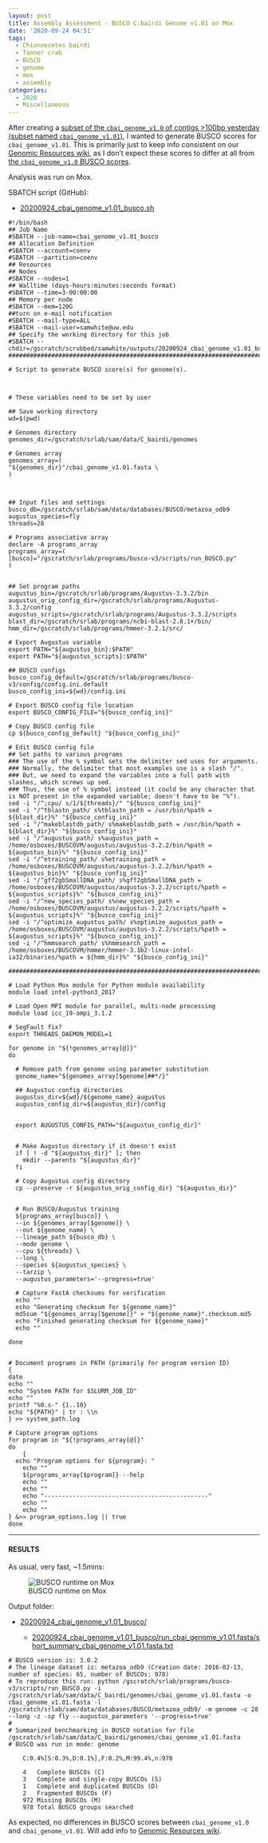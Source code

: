 ```yaml
---
layout: post
title: Assembly Assessment - BUSCO C.bairdi Genome v1.01 on Mox
date: '2020-09-24 04:51'
tags:
  - Chionoecetes bairdi
  - Tanner crab
  - BUSCO
  - genome
  - mox
  - assembly
categories:
  - 2020
  - Miscellaneous
---
```

After creating a [subset of the `cbai_genome_v1.0` of contigs >100bp yesterday (subset named `cbai_genome_v1.01`)](https://robertslab.github.io/sams-notebook/2020/09/23/Data-Wrangling-Subsetting-cbai_genome_v1.0-Assembly-with-faidx.html), I wanted to generate BUSCO scores for `cbai_genome_v1.01`. This is primarily just to keep info consistent on our [Genomic Resources wiki](https://github.com/RobertsLab/resources/wiki/Genomic-Resources), as I don't expect these scores to differ at all from [the `cbai_genome_v1.0` BUSCO scores](https://robertslab.github.io/sams-notebook/2020/09/18/Assembly-Assessment-BUSCO-C.bairdi-Genome-v1.0-on-Mox.html).

Analysis was run on Mox.


SBATCH script (GitHub):

- [20200924_cbai_genome_v1.01_busco.sh](https://github.com/RobertsLab/sams-notebook/blob/master/sbatch_scripts/20200924_cbai_genome_v1.01_busco.sh)

```shell
#!/bin/bash
## Job Name
#SBATCH --job-name=cbai_genome_v1.01_busco
## Allocation Definition
#SBATCH --account=coenv
#SBATCH --partition=coenv
## Resources
## Nodes
#SBATCH --nodes=1
## Walltime (days-hours:minutes:seconds format)
#SBATCH --time=3-00:00:00
## Memory per node
#SBATCH --mem=120G
##turn on e-mail notification
#SBATCH --mail-type=ALL
#SBATCH --mail-user=samwhite@uw.edu
## Specify the working directory for this job
#SBATCH --chdir=/gscratch/scrubbed/samwhite/outputs/20200924_cbai_genome_v1.01_busco
###################################################################################

# Script to generate BUSCO score(s) for genome(s).



# These variables need to be set by user

## Save working directory
wd=$(pwd)

# Genomes directory
genomes_dir=/gscratch/srlab/sam/data/C_bairdi/genomes

# Genomes array
genomes_array=(
"${genomes_dir}"/cbai_genome_v1.01.fasta \
)



## Input files and settings
busco_db=/gscratch/srlab/sam/data/databases/BUSCO/metazoa_odb9
augustus_species=fly
threads=28

# Programs associative array
declare -A programs_array
programs_array=(
[busco]="/gscratch/srlab/programs/busco-v3/scripts/run_BUSCO.py"
)


## Set program paths
augustus_bin=/gscratch/srlab/programs/Augustus-3.3.2/bin
augustus_orig_config_dir=/gscratch/srlab/programs/Augustus-3.3.2/config
augustus_scripts=/gscratch/srlab/programs/Augustus-3.3.2/scripts
blast_dir=/gscratch/srlab/programs/ncbi-blast-2.8.1+/bin/
hmm_dir=/gscratch/srlab/programs/hmmer-3.2.1/src/

# Export Augustus variable
export PATH="${augustus_bin}:$PATH"
export PATH="${augustus_scripts}:$PATH"

## BUSCO configs
busco_config_default=/gscratch/srlab/programs/busco-v3/config/config.ini.default
busco_config_ini=${wd}/config.ini

# Export BUSCO config file location
export BUSCO_CONFIG_FILE="${busco_config_ini}"

# Copy BUSCO config file
cp ${busco_config_default} "${busco_config_ini}"

# Edit BUSCO config file
## Set paths to various programs
### The use of the % symbol sets the delimiter sed uses for arguments.
### Normally, the delimiter that most examples use is a slash "/".
### But, we need to expand the variables into a full path with slashes, which screws up sed.
### Thus, the use of % symbol instead (it could be any character that is NOT present in the expanded variable; doesn't have to be "%").
sed -i "/^;cpu/ s/1/${threads}/" "${busco_config_ini}"
sed -i "/^tblastn_path/ s%tblastn_path = /usr/bin/%path = ${blast_dir}%" "${busco_config_ini}"
sed -i "/^makeblastdb_path/ s%makeblastdb_path = /usr/bin/%path = ${blast_dir}%" "${busco_config_ini}"
sed -i "/^augustus_path/ s%augustus_path = /home/osboxes/BUSCOVM/augustus/augustus-3.2.2/bin/%path = ${augustus_bin}%" "${busco_config_ini}"
sed -i "/^etraining_path/ s%etraining_path = /home/osboxes/BUSCOVM/augustus/augustus-3.2.2/bin/%path = ${augustus_bin}%" "${busco_config_ini}"
sed -i "/^gff2gbSmallDNA_path/ s%gff2gbSmallDNA_path = /home/osboxes/BUSCOVM/augustus/augustus-3.2.2/scripts/%path = ${augustus_scripts}%" "${busco_config_ini}"
sed -i "/^new_species_path/ s%new_species_path = /home/osboxes/BUSCOVM/augustus/augustus-3.2.2/scripts/%path = ${augustus_scripts}%" "${busco_config_ini}"
sed -i "/^optimize_augustus_path/ s%optimize_augustus_path = /home/osboxes/BUSCOVM/augustus/augustus-3.2.2/scripts/%path = ${augustus_scripts}%" "${busco_config_ini}"
sed -i "/^hmmsearch_path/ s%hmmsearch_path = /home/osboxes/BUSCOVM/hmmer/hmmer-3.1b2-linux-intel-ia32/binaries/%path = ${hmm_dir}%" "${busco_config_ini}"

###################################################################################

# Load Python Mox module for Python module availability
module load intel-python3_2017

# Load Open MPI module for parallel, multi-node processing
module load icc_19-ompi_3.1.2

# SegFault fix?
export THREADS_DAEMON_MODEL=1

for genome in "${!genomes_array[@]}"
do

  # Remove path from genome using parameter substitution
  genome_name="${genomes_array[$genome]##*/}"

  ## Augustus config directories
  augustus_dir=${wd}/${genome_name}_augustus
  augustus_config_dir=${augustus_dir}/config


  export AUGUSTUS_CONFIG_PATH="${augustus_config_dir}"


  # Make Augustus directory if it doesn't exist
  if [ ! -d "${augustus_dir}" ]; then
    mkdir --parents "${augustus_dir}"
  fi

  # Copy Augustus config directory
  cp --preserve -r ${augustus_orig_config_dir} "${augustus_dir}"


  # Run BUSCO/Augustus training
  ${programs_array[busco]} \
  --in ${genomes_array[$genome]} \
  --out ${genome_name} \
  --lineage_path ${busco_db} \
  --mode genome \
  --cpu ${threads} \
  --long \
  --species ${augustus_species} \
  --tarzip \
  --augustus_parameters='--progress=true'

  # Capture FastA checksums for verification
  echo ""
  echo "Generating checksum for ${genome_name}"
  md5sum "${genomes_array[$genome]}" > "${genome_name}".checksum.md5
  echo "Finished generating checksum for ${genome_name}"
  echo ""

done


# Document programs in PATH (primarily for program version ID)
{
date
echo ""
echo "System PATH for $SLURM_JOB_ID"
echo ""
printf "%0.s-" {1..10}
echo "${PATH}" | tr : \\n
} >> system_path.log

# Capture program options
for program in "${!programs_array[@]}"
do
	{
  echo "Program options for ${program}: "
	echo ""
	${programs_array[$program]} --help
	echo ""
	echo ""
	echo "----------------------------------------------"
	echo ""
	echo ""
} &>> program_options.log || true
done
```


---

#### RESULTS

As usual, very fast, ~1.5mins:

![BUSCO runtime on Mox](https://github.com/RobertsLab/sams-notebook/blob/master/images/screencaps/20200924_cbai_genome_v1.01_busco.png?raw=true)

Output folder:

- [20200924_cbai_genome_v1.01_busco/](https://gannet.fish.washington.edu/Atumefaciens/20200924_cbai_genome_v1.01_busco/)


  - [20200924_cbai_genome_v1.01_busco/run_cbai_genome_v1.01.fasta/short_summary_cbai_genome_v1.01.fasta.txt](https://gannet.fish.washington.edu/Atumefaciens/20200924_cbai_genome_v1.01_busco/run_cbai_genome_v1.01.fasta/short_summary_cbai_genome_v1.01.fasta.txt)

```
# BUSCO version is: 3.0.2
# The lineage dataset is: metazoa_odb9 (Creation date: 2016-02-13, number of species: 65, number of BUSCOs: 978)
# To reproduce this run: python /gscratch/srlab/programs/busco-v3/scripts/run_BUSCO.py -i /gscratch/srlab/sam/data/C_bairdi/genomes/cbai_genome_v1.01.fasta -o cbai_genome_v1.01.fasta -l /gscratch/srlab/sam/data/databases/BUSCO/metazoa_odb9/ -m genome -c 28 --long -z -sp fly --augustus_parameters '--progress=true'
#
# Summarized benchmarking in BUSCO notation for file /gscratch/srlab/sam/data/C_bairdi/genomes/cbai_genome_v1.01.fasta
# BUSCO was run in mode: genome

	C:0.4%[S:0.3%,D:0.1%],F:0.2%,M:99.4%,n:978

	4	Complete BUSCOs (C)
	3	Complete and single-copy BUSCOs (S)
	1	Complete and duplicated BUSCOs (D)
	2	Fragmented BUSCOs (F)
	972	Missing BUSCOs (M)
	978	Total BUSCO groups searched
```
As expected, no differences in BUSCO scores between `cbai_genome_v1.0` and `cbai_genome_v1.01`. Will add info to [Genomic Resources wiki](https://github.com/RobertsLab/resources/wiki/Genomic-Resources).
